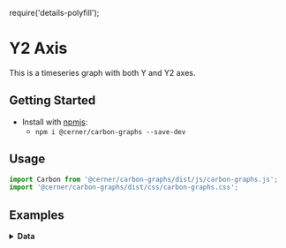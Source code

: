 require('details-polyfill');

# Y2 Axis

This is a timeseries graph with both Y and Y2 axes.

## Getting Started

- Install with [npmjs](https://www.npmjs.com):
  - `npm i @cerner/carbon-graphs --save-dev`

## Usage
```js
import Carbon from '@cerner/carbon-graphs/dist/js/carbon-graphs.js';
import '@cerner/carbon-graphs/dist/css/carbon-graphs.css';
```
## Examples
<LineGraph />

<details>
<summary style={{fontSize: 24 }}>
<b>Data</b>
</summary>

### Graph Config object
<GraphConfig />

### Data object
#### Dataset 1
<DataObject1 />

#### Dataset 2
<DataObject2 />
</details>
